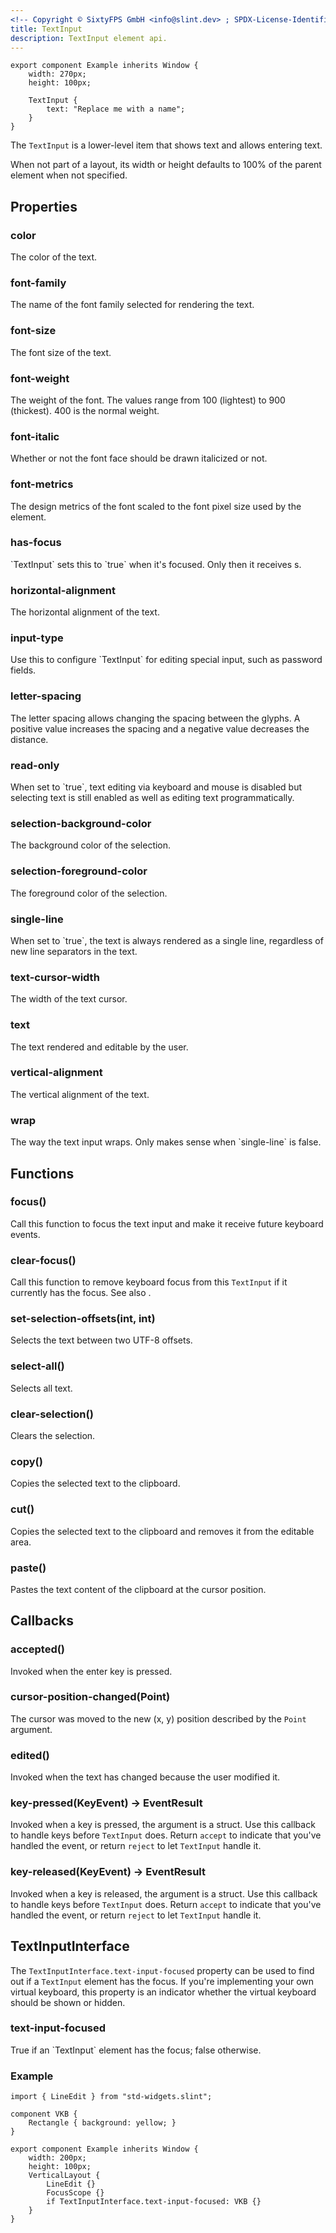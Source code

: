 ```yaml
---
<!-- Copyright © SixtyFPS GmbH <info@slint.dev> ; SPDX-License-Identifier: MIT -->
title: TextInput
description: TextInput element api.
---
```


```slint playground
export component Example inherits Window {
    width: 270px;
    height: 100px;

    TextInput {
        text: "Replace me with a name";
    }
}
```

The `TextInput` is a lower-level item that shows text and allows entering text.

When not part of a layout, its width or height defaults to 100% of the parent element when not specified.

## Properties

### color
<SlintProperty propName="color" typeName="brush" defaultValue="depends on the style">
The color of the text.
</SlintProperty>

### font-family
<SlintProperty propName="font-family" typeName="string">
The name of the font family selected for rendering the text.
</SlintProperty>

### font-size
<SlintProperty propName="font-size" typeName="length">
The font size of the text.
</SlintProperty>

### font-weight
<SlintProperty propName="font-weight" typeName="int">
The weight of the font. The values range from 100 (lightest) to 900 (thickest). 400 is the normal weight.
</SlintProperty>

### font-italic
<SlintProperty propName="font-italic" typeName="bool" defaultValue="false">
Whether or not the font face should be drawn italicized or not.
</SlintProperty>

### font-metrics
<SlintProperty propName="font-metrics" typeName="struct" structName="FontMetrics">
The design metrics of the font scaled to the font pixel size used by the element.
</SlintProperty>

### has-focus
<SlintProperty propName="has-focus" typeName="bool" propertyVisibility="out">
`TextInput` sets this to `true` when it's focused. Only then it receives <Link type="KeyEvent"/>s.
</SlintProperty>

### horizontal-alignment
<SlintProperty propName="horizontal-alignment" typeName="enum" enumName="TextHorizontalAlignment">
The horizontal alignment of the text.
</SlintProperty>

### input-type
<SlintProperty propName="input-type" typeName="enum" enumName="InputType" defaultValue="text">
 Use this to configure `TextInput` for editing special input, such as password fields.
</SlintProperty>

### letter-spacing
<SlintProperty propName="letter-spacing" typeName="length" defaultValue="0">
The letter spacing allows changing the spacing between the glyphs. A positive value increases the spacing and a negative value decreases the distance.
</SlintProperty>

### read-only
<SlintProperty propName="read-only" typeName="bool" defaultValue="false">
When set to `true`, text editing via keyboard and mouse is disabled but selecting text is still enabled as well as editing text programmatically.
</SlintProperty>

### selection-background-color
<SlintProperty propName="selection-background-color" typeName="color">
The background color of the selection.
</SlintProperty>

### selection-foreground-color
<SlintProperty propName="selection-foreground-color" typeName="color">
The foreground color of the selection.
</SlintProperty>

### single-line
<SlintProperty propName="single-line" typeName="bool" defaultValue="true">
When set to `true`, the text is always rendered as a single line, regardless of new line separators in the text.
</SlintProperty>

### text-cursor-width
<SlintProperty propName="text-cursor-width" typeName="length" defaultValue="provided at run-time by the selected widget style">
The width of the text cursor.
</SlintProperty>

### text
<SlintProperty propName="text" typeName="string" defaultValue='""'>
The text rendered and editable by the user.
</SlintProperty>

### vertical-alignment
<SlintProperty propName="vertical-alignment" typeName="enum" enumName="TextVerticalAlignment">
The vertical alignment of the text.
</SlintProperty>

### wrap
<SlintProperty propName="wrap" typeName="enum" enumName="TextWrap" defaultValue="no-wrap">
The way the text input wraps. Only makes sense when `single-line` is false.
</SlintProperty>

## Functions

### focus()
Call this function to focus the text input and make it receive future keyboard events.

### clear-focus()
Call this function to remove keyboard focus from this `TextInput` if it currently has the focus. See also <Link type="FocusHandling" />.

### set-selection-offsets(int, int)
Selects the text between two UTF-8 offsets.

### select-all()
Selects all text.

### clear-selection()
Clears the selection.

### copy()
Copies the selected text to the clipboard.

### cut()
Copies the selected text to the clipboard and removes it from the editable area.

### paste()
Pastes the text content of the clipboard at the cursor position.

## Callbacks

### accepted()
Invoked when the enter key is pressed.

### cursor-position-changed(Point)
The cursor was moved to the new (x, y) position
described by the `Point` argument.

### edited()
Invoked when the text has changed because the user modified it.

### key-pressed(KeyEvent) -> EventResult
Invoked when a key is pressed, the argument is a <Link type="KeyEvent" /> struct. Use this callback to
handle keys before `TextInput` does. Return `accept` to indicate that you've handled the event, or return
`reject` to let `TextInput` handle it.

### key-released(KeyEvent) -> EventResult
Invoked when a key is released, the argument is a <Link type="KeyEvent" /> struct. Use this callback to
handle keys before `TextInput` does. Return `accept` to indicate that you've handled the event, or return
`reject` to let `TextInput` handle it.

## TextInputInterface

The `TextInputInterface.text-input-focused` property can be used to find out if a `TextInput` element has the focus.
If you're implementing your own virtual keyboard, this property is an indicator whether the virtual keyboard should be shown or hidden.

### text-input-focused
<SlintProperty propName="text-input-focused" typeName="bool"> 
True if an `TextInput` element has the focus; false otherwise.
</SlintProperty>

### Example

```slint
import { LineEdit } from "std-widgets.slint";

component VKB {
    Rectangle { background: yellow; }
}

export component Example inherits Window {
    width: 200px;
    height: 100px;
    VerticalLayout {
        LineEdit {}
        FocusScope {}
        if TextInputInterface.text-input-focused: VKB {}
    }
}
```
